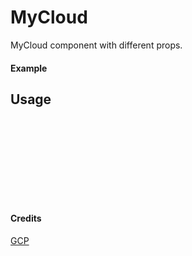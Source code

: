 
<Meta of={MyCloud} title="GCP/MyCloud" />

# MyCloud

MyCloud component with different props.

#### Example

<Canvas of={MyCloud.Primary} />

## Usage

```ts
import { MyCloud } from "yadl-ui";

const Example = () => {
  return (
      <MyCloud />
  );
};

export default Example;
```

#### Credits
[GCP](https://cloud.google.com/icons)
